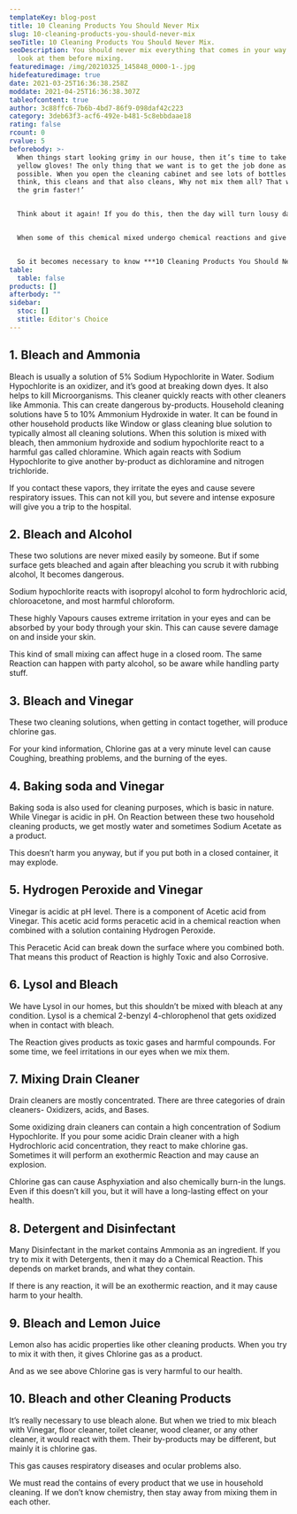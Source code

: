 ```yaml
---
templateKey: blog-post
title: 10 Cleaning Products You Should Never Mix
slug: 10-cleaning-products-you-should-never-mix
seoTitle: 10 Cleaning Products You Should Never Mix.
seoDescription: You should never mix everything that comes in your way. Have a
  look at them before mixing.
featuredimage: /img/20210325_145848_0000-1-.jpg
hidefeaturedimage: true
date: 2021-03-25T16:36:38.258Z
moddate: 2021-04-25T16:36:38.307Z
tableofcontent: true
author: 3c88ffc6-7b6b-4bd7-86f9-098daf42c223
category: 3deb63f3-acf6-492e-b481-5c8ebbdaae18
rating: false
rcount: 0
rvalue: 5
beforebody: >-
  When things start looking grimy in our house, then it’s time to take out our
  yellow gloves! The only thing that we want is to get the job done as soon as
  possible. When you open the cleaning cabinet and see lots of bottles and
  think, this cleans and that also cleans, Why not mix them all? That will kill
  the grim faster!’


  Think about it again! If you do this, then the day will turn lousy day even worse than this.


  When some of this chemical mixed undergo chemical reactions and give dangerous results, this does not just happen when you mix them in the bucket but also when you clean the same surface with two different cleaners one after another.


  So it becomes necessary to know ***10 Cleaning Products You Should Never Mix.*** Let’s look at it below.
table:
  table: false
products: []
afterbody: ""
sidebar:
  stoc: []
  stitle: Editor's Choice
---
```

## 1. **Bleach and Ammonia**

Bleach is usually a solution of 5% Sodium Hypochlorite in Water. Sodium Hypochlorite is an oxidizer, and it’s good at breaking down dyes. It also helps to kill Microorganisms. This cleaner quickly reacts with other cleaners like Ammonia. This can create dangerous by-products. Household cleaning solutions have 5 to 10% Ammonium Hydroxide in water. It can be found in other household products like Window or glass cleaning blue solution to typically almost all cleaning solutions. When this solution is mixed with bleach, then ammonium hydroxide and sodium hypochlorite react to a harmful gas called chloramine. Which again reacts with Sodium Hypochlorite to give another by-product as dichloramine and nitrogen trichloride.

If you contact these vapors, they irritate the eyes and cause severe respiratory issues. This can not kill you, but severe and intense exposure will give you a trip to the hospital.

## 2. **Bleach and Alcohol**

These two solutions are never mixed easily by someone. But if some surface gets bleached and again after bleaching you scrub it with rubbing alcohol, It becomes dangerous.

Sodium hypochlorite reacts with isopropyl alcohol to form hydrochloric acid, chloroacetone, and most harmful chloroform.

These highly Vapours causes extreme irritation in your eyes and can be absorbed by your body through your skin. This can cause severe damage on and inside your skin.

This kind of small mixing can affect huge in a closed room. The same Reaction can happen with party alcohol, so be aware while handling party stuff.

## 3. **Bleach and Vinegar**

These two cleaning solutions, when getting in contact together, will produce chlorine gas.

For your kind information, Chlorine gas at a very minute level can cause Coughing, breathing problems, and the burning of the eyes.

## 4. **Baking soda and Vinegar**

Baking soda is also used for cleaning purposes, which is basic in nature. While Vinegar is acidic in pH. On Reaction between these two household cleaning products, we get mostly water and sometimes Sodium Acetate as a product.

This doesn’t harm you anyway, but if you put both in a closed container, it may explode.

## 5. **Hydrogen Peroxide and Vinegar**

Vinegar is acidic at pH level. There is a component of Acetic acid from Vinegar. This acetic acid forms peracetic acid in a chemical reaction when combined with a solution containing Hydrogen Peroxide.

This Peracetic Acid can break down the surface where you combined both. That means this product of Reaction is highly Toxic and also Corrosive.

## 6. **Lysol and Bleach**

We have Lysol in our homes, but this shouldn’t be mixed with bleach at any condition. Lysol is a chemical 2-benzyl 4-chlorophenol that gets oxidized when in contact with bleach.

The Reaction gives products as toxic gases and harmful compounds. For some time, we feel irritations in our eyes when we mix them.

## 7. **Mixing Drain Cleaner**

Drain cleaners are mostly concentrated. There are three categories of drain cleaners- Oxidizers, acids, and Bases.

Some oxidizing drain cleaners can contain a high concentration of Sodium Hypochlorite. If you pour some acidic Drain cleaner with a high Hydrochloric acid concentration, they react to make chlorine gas. Sometimes it will perform an exothermic Reaction and may cause an explosion.

Chlorine gas can cause Asphyxiation and also chemically burn-in the lungs. Even if this doesn’t kill you, but it will have a long-lasting effect on your health.

## 8. **Detergent and Disinfectant**

Many Disinfectant in the market contains Ammonia as an ingredient. If you try to mix it with Detergents, then it may do a Chemical Reaction. This depends on market brands, and what they contain.

If there is any reaction, it will be an exothermic reaction, and it may cause harm to your health.

## 9. **Bleach and Lemon Juice**

Lemon also has acidic properties like other cleaning products. When you try to mix it with then, it gives Chlorine gas as a product.

And as we see above Chlorine gas is very harmful to our health.

## 10. **Bleach and other Cleaning Products**

It’s really necessary to use bleach alone. But when we tried to mix bleach with Vinegar, floor cleaner, toilet cleaner, wood cleaner, or any other cleaner, it would react with them. Their by-products may be different, but mainly it is chlorine gas.

This gas causes respiratory diseases and ocular problems also.

We must read the contains of every product that we use in household cleaning. If we don’t know chemistry, then stay away from mixing them in each other.